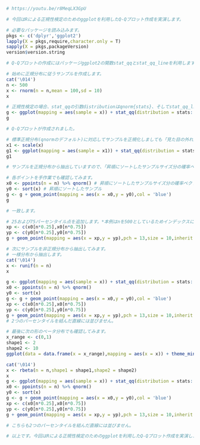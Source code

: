 ```{r}
# https://youtu.be/r8MeqLX3GpU

# 今回はRによる正規性検定のためのggplotを利用したQ-Qプロット作成を実演します。

# 必要なパッケージを読み込みます。
pkgs <- c('dplyr','ggplot2')
lapply(X = pkgs,require,character.only = T)
sapply(X = pkgs,packageVersion)
version$version.string

# Q-Qプロットの作成にはパッケージggplot2の関数stat_qqとstat_qq_lineを利用します。

# 始めに正規分布に従うサンプルを作成します。
cat('\014')
n <- 500
x <- rnorm(n = n,mean = 100,sd = 10)
x

# 正規性検定の場合、stat_qqの引数distributionはqnorm{stats}、そしてstat_qq_lineの引数line.pには 25パーセンタイル(第一四分位数)と75パーセンタイル(第三四分位数)を指定します。
g <- ggplot(mapping = aes(sample = x)) + stat_qq(distribution = stats::qnorm,size = 3,pch = 1) + stat_qq_line(line.p = c(0.25, 0.75),col = 'red',size = 1) + theme_minimal() + theme(text = element_text(size = 20))
g

# Q-Qプロットが作成されました。

# 標準正規分布(qnormのデフォルト)に対応してサンプルを正規化しましても「見た目の外れ具合」は同じです(*但し平均値分を減算し、標準偏差で除した分だけ実際の姿形は変わっています)。
x1 <- scale(x)
g1 <- ggplot(mapping = aes(sample = x1)) + stat_qq(distribution = stats::qnorm,size = 3,pch = 1) + stat_qq_line(line.p = c(0.25, 0.75),col = 'red',size = 1) + theme_minimal() + theme(text = element_text(size = 20))
g1

# サンプルを正規分布から抽出していますので、「昇順にソートしたサンプルサイズ分の確率ベクトルに対応する正規分布の確率点」と「昇順にソートしたサンプル」はほぼ直線に並びます。

# 各ポイントを手作業でも確認してみます。
x0 <- ppoints(n = n) %>% qnorm() # 昇順にソートしたサンプルサイズ分の確率ベクトルに対応する正規分布の確率点
y0 <- sort(x) # 昇順にソートしたサンプル
g <- g + geom_point(mapping = aes(x = x0,y = y0),col = 'blue')
g

# 一致します。

# 25および75パーセンタイル点を追加します。*本例はnを500としているためインデックスに小数点が出ません。
xp <- c(x0[n*0.25],x0[n*0.75])
yp <- c(y0[n*0.25],y0[n*0.75])
g + geom_point(mapping = aes(x = xp,y = yp),pch = 13,size = 10,inherit.aes = F)

# 次にサンプルを非正規分布から抽出してみます。
# 一様分布から抽出します。
cat('\014')
x <- runif(n = n)
x

g <- ggplot(mapping = aes(sample = x)) + stat_qq(distribution = stats::qnorm,size = 3,pch = 1) + stat_qq_line(line.p = c(0.25, 0.75),col = 'red',size = 1) + theme_minimal() + theme(text = element_text(size=20))
x0 <- ppoints(n = n) %>% qnorm()
y0 <- sort(x)
g <- g + geom_point(mapping = aes(x = x0,y = y0),col = 'blue')
xp <- c(x0[n*0.25],x0[n*0.75])
yp <- c(y0[n*0.25],y0[n*0.75])
g + geom_point(mapping = aes(x = xp,y = yp),pch = 13,size = 10,inherit.aes = F)
# 2つのパーセンタイルを結んだ直線には並びません。

# 最後に次の形のベータ分布でも確認してみます。
x_range <- c(0,1)
shape1 <- 2
shape2 <- 10
ggplot(data = data.frame(x = x_range),mapping = aes(x = x)) + theme_minimal() + stat_function(fun = function(x)dbeta(x = x,shape1 = shape1,shape2 = shape2),geom = 'line',size = 1,n = 100) + theme(text = element_text(size = 30)) + labs(title = paste0('ベータ分布 shape1=',shape1,' shape2=',shape2)) + ylab(label = 'PDF')

cat('\014')
x <- rbeta(n = n,shape1 = shape1,shape2 = shape2)
x
g <- ggplot(mapping = aes(sample = x)) + stat_qq(distribution = stats::qnorm,size = 3,pch = 1) + stat_qq_line(line.p = c(0.25, 0.75),col = 'red',size = 1) + theme_minimal() + theme(text = element_text(size=20))
x0 <- ppoints(n = n) %>% qnorm()
y0 <- sort(x)
g <- g + geom_point(mapping = aes(x = x0,y = y0),col = 'blue')
xp <- c(x0[n*0.25],x0[n*0.75])
yp <- c(y0[n*0.25],y0[n*0.75])
g + geom_point(mapping = aes(x = xp,y = yp),pch = 13,size = 10,inherit.aes = F)

# こちらも2つのパーセンタイルを結んだ直線には並びません。

# 以上です。今回はRによる正規性検定のためのggplotを利用したQ-Qプロット作成を実演しました。ご視聴ありがとうございました。
```
